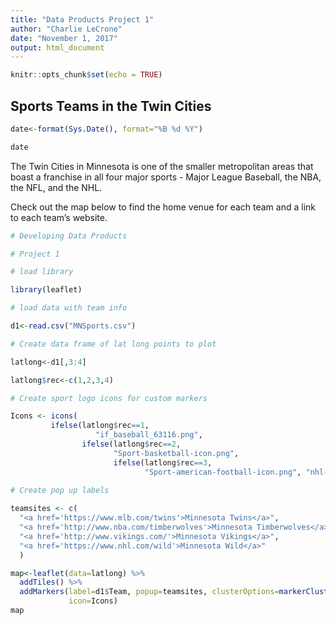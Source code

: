 ```yaml
---
title: "Data Products Project 1"
author: "Charlie LeCrone"
date: "November 1, 2017"
output: html_document
---
```


```r
knitr::opts_chunk$set(echo = TRUE)
```

## Sports Teams in the Twin Cities

``` r

date<-format(Sys.Date(), format="%B %d %Y")

date
```

The Twin Cities in Minnesota is one of the smaller metropolitan areas that boast a franchise in all four major sports - Major League Baseball, the NBA, the NFL, and the NHL.

Check out the map below to find the home venue for each team and a link to each team's website.

``` r

# Developing Data Products

# Project 1

# load library

library(leaflet)

# load data with team info

d1<-read.csv("MNSports.csv")

# Create data frame of lat long points to plot

latlong<-d1[,3:4]

latlong$rec<-c(1,2,3,4)

# Create sport logo icons for custom markers

Icons <- icons(
         ifelse(latlong$rec==1,
                   "if_baseball_63116.png",
                ifelse(latlong$rec==2,
                       "Sport-basketball-icon.png",
                       ifelse(latlong$rec==3,
                              "Sport-american-football-icon.png", "nhl-icon.png"))))
                   
# Create pop up labels

teamsites <- c(
  "<a href='https://www.mlb.com/twins'>Minnesota Twins</a>",
  "<a href='http://www.nba.com/timberwolves'>Minnesota Timberwolves</a>",
  "<a href='http://www.vikings.com/'>Minnesota Vikings</a>",
  "<a href='https://www.nhl.com/wild'>Minnesota Wild</a>"
  )

map<-leaflet(data=latlong) %>%
  addTiles() %>%
  addMarkers(label=d1$Team, popup=teamsites, clusterOptions=markerClusterOptions(),
             icon=Icons)
map
```

